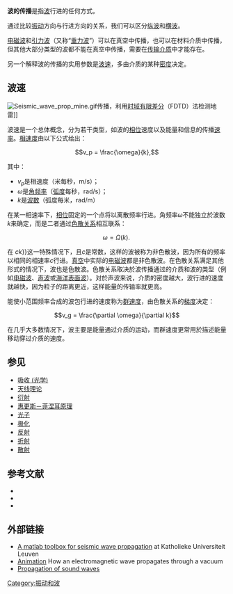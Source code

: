 {{NoteTA|G1=物理學}}
'''波的传播'''是指[[波|波]]行进的任何方式。

通过比较[[振动|振动]]方向与行进方向的关系，我们可以区分[[纵波|纵波]]和[[横波|横波]]。

[[电磁波|电磁波]]和[[引力波|引力波]]（又称“[[重力波|重力波]]”）可以在真空中传播，也可以在材料介质中传播，但其他大部分类型的波都不能在真空中传播，需要在[[传输介质|传输介质]]中才能存在。

另一个解释波的传播的实用参数是[[波速|波速]]，多由介质的某种[[密度|密度]]决定。

== 波速 ==
{{see|相速度|群速度|信号速度}}
[[File:Seismic_wave_prop_mine.gif|thumb]]传播，利用[[时域有限差分|时域有限差分]]（FDTD）法检测地雷]]

波速是一个总体概念，分为若干类型，如波的[[相位|相位]]速度以及能量和信息的传播[[速率|速率]]。[[相速度|相速度]]由以下公式给出：

:<math>v_p = \frac{\omega}{k},</math>

其中：
*''v<sub>p</sub>''是相速度（米每秒，m/s）；
*''ω''是[[角频率|角频率]]（[[弧度|弧度]]每秒，rad/s）；
*''k''是[[波数|波数]]（弧度每米，rad/m）

在某一相速率下，[[相位|相位]]固定的一个点将以离散频率行进。角频率''ω''不能独立於波数''k''来确定，而是二者通过[[色散关系|色散关系]]相互联系：

:<math>\omega = \Omega(k).\,</math>

在{{nowrap|''Ω''(''k'') {{=}} ''ck''}}这一特殊情况下，且''c''是常数，这样的波被称为非色散波，因为所有的频率以相同的相速率''c''行进。[[真空|真空]]中实际的[[电磁波|电磁波]]都是非色散波。在色散关系满足其他形式的情况下，波也是色散波。色散关系取决於波传播通过的介质和波的类型（例如[[电磁波|电磁波]]、[[声波|声波]]或[[海洋表面波|海洋表面波]]）。对於声波来说，介质的密度越大，波行进的速度就越快，因为粒子的距离更近，这样能量的传输率就更高。

能使小范围频率合成的波包行进的速度称为[[群速度|群速度]]，由色散关系的[[梯度|梯度]]决定：

:<math>v_g = \frac{\partial \omega}{\partial k}</math>

在几乎大多数情况下，波主要是能量通过介质的运动，而群速度更常用於描述能量移动穿过介质的速度。

== 参见 ==
* [[吸收_(光学)|吸收 (光学)]]
* [[天线理论|天线理论]]
* [[衍射|衍射]]
* [[惠更斯－菲涅耳原理|惠更斯－菲涅耳原理]]
* [[光子|光子]]
* [[极化|极化]]
* [[反射|反射]]
* [[折射|折射]]
* [[散射|散射]]

== 参考文献 ==
*{{cite book
 |author=A.E.H. Love
 |title=A Treatise on The Mathematical Theory of Elasticity
 |publisher=Dover Publications
 |location=New York
 |year=
 |isbn=
}}
*{{cite journal
 |author=D. Singh, S.K. Tomar
 |title=Wave propagation in micropolar mixture of porous media
 |journal=International Journal of Engineering Science
 |volume=44 |issue=18-19 |page=1304–1323
 |year=2006
 |doi=10.1016/j.ijengsci.2006.07.006
}} 
*{{cite web
 |author=E.W. Weisstein
 |url=http://scienceworld.wolfram.com/physics/WaveVelocity.html
 |title=Wave velocity
 |work=ScienceWorld
 |year=
 |accessdate=2009-05-30
 |archive-date=2021-04-11
 |archive-url=https://web.archive.org/web/20210411033549/https://scienceworld.wolfram.com/physics/WaveVelocity.html
 |dead-url=no
 }}

== 外部链接==
*[http://www.kuleuven.be/bwm/edt A matlab toolbox for seismic wave propagation] {{Wayback|url=http://www.kuleuven.be/bwm/edt |date=20110812140824 }} at Katholieke Universiteit Leuven
*[https://web.archive.org/web/20150125042459/http://math.ucr.edu/~jdp/Relativity/EM_Propagation.html Animation] How an electromagnetic wave propagates through a vacuum
*[http://www.acoustics.salford.ac.uk/feschools/waves/propagation.htm Propagation of sound waves] {{Wayback|url=http://www.acoustics.salford.ac.uk/feschools/waves/propagation.htm |date=20190115205139 }}


[[Category:振动和波|Category:振动和波]]
